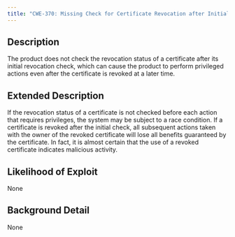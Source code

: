 ```yaml
---
title: "CWE-370: Missing Check for Certificate Revocation after Initial Check"
---
```


## Description
The product does not check the revocation status of a certificate after its initial revocation check, which can cause the product to perform privileged actions even after the certificate is revoked at a later time.

## Extended Description
If the revocation status of a certificate is not checked before each action that requires privileges, the system may be subject to a race condition. If a certificate is revoked after the initial check, all subsequent actions taken with the owner of the revoked certificate will lose all benefits guaranteed by the certificate. In fact, it is almost certain that the use of a revoked certificate indicates malicious activity.

## Likelihood of Exploit
None

## Background Detail
None
        